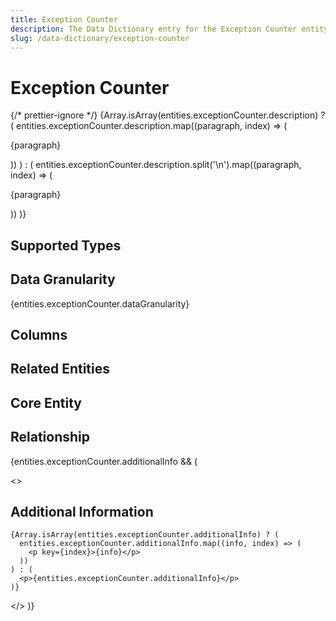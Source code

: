 ```yaml
---
title: Exception Counter
description: The Data Dictionary entry for the Exception Counter entity
slug: /data-dictionary/exception-counter
---
```



# Exception Counter

{/* prettier-ignore */}
{Array.isArray(entities.exceptionCounter.description) ? (
  entities.exceptionCounter.description.map((paragraph, index) => (
    <p key={index}>{paragraph}</p>
))
) : (
entities.exceptionCounter.description.split('\n').map((paragraph, index) => (

<p key={index}>{paragraph}</p>
)) )}

## Supported Types

<SupportedTypesTable
  supportedTypes={entities.exceptionCounter.supportedTypes}
/>

## Data Granularity

{entities.exceptionCounter.dataGranularity}

## Columns

<ColumnsTable columns={entities.exceptionCounter.columns} />

## Related Entities

<RelatedEntitiesList
  relatedEntities={entities.exceptionCounter.relatedEntities}
/>

## Core Entity

<CoreEntityTable coreEntities={entities.exceptionCounter.coreEntity} />

## Relationship

<RelationshipTable
  relationship={entities.exceptionCounter.relationship}
  simple={true}
/>

{entities.exceptionCounter.additionalInfo && (

  <>
    <h2>Additional Information</h2>

    {Array.isArray(entities.exceptionCounter.additionalInfo) ? (
      entities.exceptionCounter.additionalInfo.map((info, index) => (
        <p key={index}>{info}</p>
      ))
    ) : (
      <p>{entities.exceptionCounter.additionalInfo}</p>
    )}

  </>
)}

